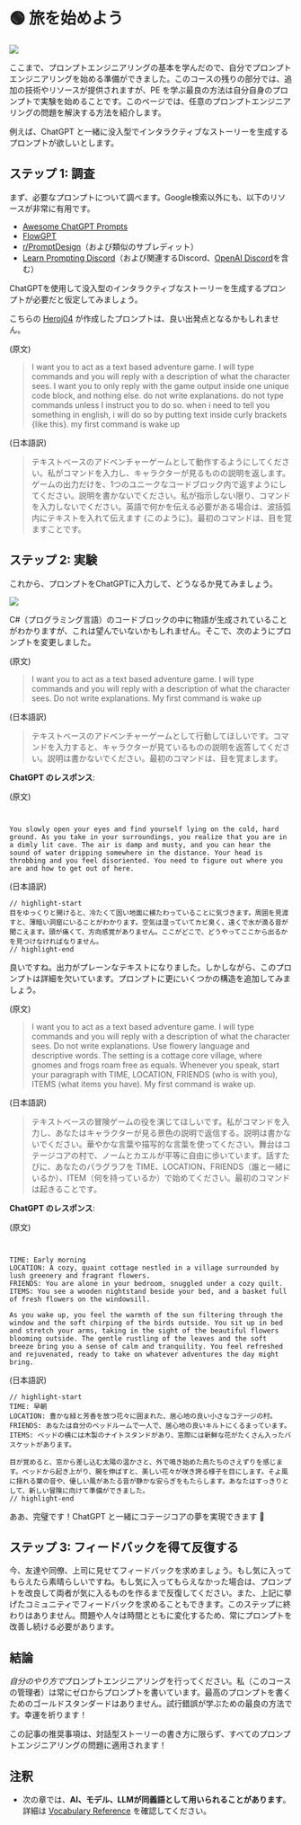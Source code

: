 
# 🟢 旅を始めよう

<div style={{ textAlign: "center" }}>
  <Image
    src={"/docs/assets/basics/steps.svg"}
    width={1553}
    height={978}
    style={{
      width: "100%",
      height: "300px",
      verticalAlign: "top",
      margin: "auto",
    }}
  />
</div>

ここまで、プロンプトエンジニアリングの基本を学んだので、自分でプロンプトエンジニアリングを始める準備ができました。このコースの残りの部分では、追加の技術やリソースが提供されますが、PE を学ぶ最良の方法は自分自身のプロンプトで実験を始めることです。このページでは、任意のプロンプトエンジニアリングの問題を解決する方法を紹介します。

例えば、ChatGPT と一緒に没入型でインタラクティブなストーリーを生成するプロンプトが欲しいとします。

## ステップ 1: 調査

まず、必要なプロンプトについて調べます。Google検索以外にも、以下のリソースが非常に有用です。

- [Awesome ChatGPT Prompts](https://github.com/f/awesome-chatgpt-prompts)
- [FlowGPT](https://flowgpt.com)
- [r/PromptDesign](https://www.reddit.com/r/PromptDesign/)（および類似のサブレディット）
- [Learn Prompting Discord](https://discord.gg/learn-prompting)（および関連するDiscord、[OpenAI Discord](https://discord.gg/openai)を含む）

ChatGPTを使用して没入型のインタラクティブなストーリーを生成するプロンプトが必要だと仮定してみましょう。

こちらの [Heroj04](https://github.com/Heroj04) が作成したプロンプトは、良い出発点となるかもしれません。

(原文)

> I want you to act as a text based adventure game. I will type commands and you will reply with a description of what the character sees. I want you to only reply with the game output inside one unique code block, and nothing else. do not write explanations. do not type commands unless I instruct you to do so. when i need to tell you something in english, i will do so by putting text inside curly brackets \{like this\}. my first command is wake up

(日本語訳)

> テキストベースのアドベンチャーゲームとして動作するようにしてください。私がコマンドを入力し、キャラクターが見るものの説明を返します。ゲームの出力だけを、1つのユニークなコードブロック内で返すようにしてください。説明を書かないでください。私が指示しない限り、コマンドを入力しないでください。英語で何かを伝える必要がある場合は、波括弧内にテキストを入れて伝えます \{このように\}。最初のコマンドは、目を覚ますことです。

## ステップ 2: 実験

これから、プロンプトをChatGPTに入力して、どうなるか見てみましょう。

<div style={{ textAlign: "center" }}>
  <Image
    src="/docs/assets/basics/csharp.webp"
    width={2032}
    height={606}
    style={{ width: "750px", margin: "auto" }}
  />
</div>

C#（プログラミング言語）のコードブロックの中に物語が生成されていることがわかりますが、これは望んでいないかもしれません。そこで、次のようにプロンプトを変更しました。

(原文)

> I want you to act as a text based adventure game. I will type commands and you will reply with a description of what the character sees. Do not write explanations. My first command is wake up

(日本語訳)

> テキストベースのアドベンチャーゲームとして行動してほしいです。コマンドを入力すると、キャラクターが見ているものの説明を返答してください。説明は書かないでください。最初のコマンドは、目を覚まします。

**ChatGPT のレスポンス**:

(原文)

```text {3-3}


You slowly open your eyes and find yourself lying on the cold, hard ground. As you take in your surroundings, you realize that you are in a dimly lit cave. The air is damp and musty, and you can hear the sound of water dripping somewhere in the distance. Your head is throbbing and you feel disoriented. You need to figure out where you are and how to get out of here.

```

(日本語訳)

```text
// highlight-start
目をゆっくりと開けると、冷たくて固い地面に横たわっていることに気づきます。周囲を見渡すと、薄暗い洞窟にいることがわかります。空気は湿っていてカビ臭く、遠くで水が滴る音が聞こえます。頭が痛くて、方向感覚がありません。ここがどこで、どうやってここから出るかを見つけなければなりません。
// highlight-end
```

良いですね。出力がプレーンなテキストになりました。しかしながら、このプロンプトは詳細を欠いています。プロンプトに更にいくつかの構造を追加してみましょう。

(原文)

> I want you to act as a text based adventure game. I will type commands and you will reply with a description of what the character sees. Do not write explanations. Use flowery language and descriptive words. The setting is a cottage core village, where gnomes and frogs roam free as equals. Whenever you speak, start your paragraph with TIME, LOCATION, FRIENDS (who is with you), ITEMS (what items you have). My first command is wake up.

(日本語訳)

> テキストベースの冒険ゲームの役を演じてほしいです。私がコマンドを入力し、あなたはキャラクターが見る景色の説明で返信する。説明は書かないでください。華やかな言葉や描写的な言葉を使ってください。舞台はコテージコアの村で、ノームとカエルが平等に自由に歩いています。話すたびに、あなたのパラグラフを TIME、LOCATION、FRIENDS（誰と一緒にいるか）、ITEM（何を持っているか）で始めてください。最初のコマンドは起きることです。

**ChatGPT のレスポンス**:

(原文)

```text {3-8}


TIME: Early morning
LOCATION: A cozy, quaint cottage nestled in a village surrounded by lush greenery and fragrant flowers.
FRIENDS: You are alone in your bedroom, snuggled under a cozy quilt.
ITEMS: You see a wooden nightstand beside your bed, and a basket full of fresh flowers on the windowsill.

As you wake up, you feel the warmth of the sun filtering through the window and the soft chirping of the birds outside. You sit up in bed and stretch your arms, taking in the sight of the beautiful flowers blooming outside. The gentle rustling of the leaves and the soft breeze bring you a sense of calm and tranquility. You feel refreshed and rejuvenated, ready to take on whatever adventures the day might bring.

```

(日本語訳)

```text
// highlight-start
TIME: 早朝
LOCATION: 豊かな緑と芳香を放つ花々に囲まれた、居心地の良い小さなコテージの村。
FRIENDS: あなたは自分のベッドルームで一人で、居心地の良いキルトにくるまっています。
ITEMS: ベッドの横には木製のナイトスタンドがあり、窓際には新鮮な花がたくさん入ったバスケットがあります。

目が覚めると、窓から差し込む太陽の温かさと、外で鳴き始めた鳥たちのさえずりを感じます。ベッドから起き上がり、腕を伸ばすと、美しい花々が咲き誇る様子を目にします。そよ風に揺れる葉の音や、優しい風があたる音が静かな安らぎをもたらします。あなたはすっきりとして、新しい冒険に向けて準備ができました。
// highlight-end
```

ああ、完璧です！ChatGPT と一緒にコテージコアの夢を実現できます 🌸

## ステップ 3: フィードバックを得て反復する

今、友達や同僚、上司に見せてフィードバックを求めましょう。もし気に入ってもらえたら素晴らしいですね。もし気に入ってもらえなかった場合は、プロンプトを改良して両者が気に入るものを作るまで反復してください。また、上記に挙げたコミュニティでフィードバックを求めることもできます。このステップに終わりはありません。問題や人々は時間とともに変化するため、常にプロンプトを改善し続ける必要があります。

## 結論

*自分のやり方で*プロンプトエンジニアリングを行ってください。私（このコースの管理者）は常にゼロからプロンプトを書いています。最高のプロンプトを書くためのゴールドスタンダードはありません。試行錯誤が学ぶための最良の方法です。幸運を祈ります！

<Note>
  この記事の推奨事項は、対話型ストーリーの書き方に限らず、すべてのプロンプトエンジニアリングの問題に適用されます！
</Note>

## 注釈

- 次の章では、**AI、モデル、LLMが同義語として用いられることがあります**。詳細は [Vocabulary Reference](https://learnprompting.org/ja/docs/vocabulary) を確認してください。
